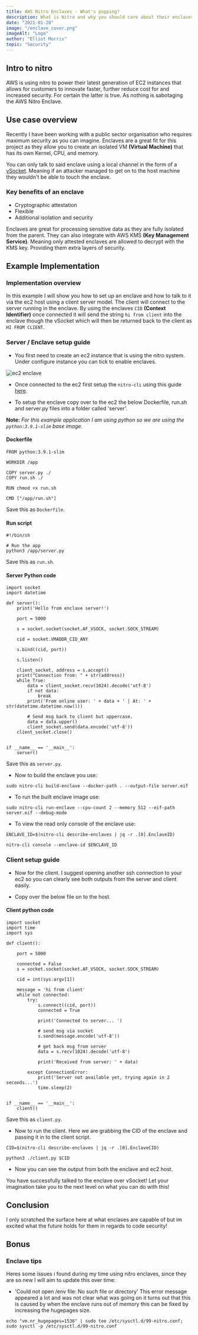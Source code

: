 ```yaml
---
title: AWS Nitro Enclaves - What's popping?
description: What is Nitro and why you should care about their enclaves.
date: "2021-01-28"
image: "/enclave_cover.png"
imageAlt: "Logo"
author: "Elliot Morris"
topic: "Security"
---
```


## Intro to nitro

AWS is using nitro to power their latest generation of EC2 instances that allows for customers to innovate faster, further reduce cost for and increased security. For certain the latter is true. As nothing is sabotaging the AWS Nitro Enclave.

## Use case overview

Recently I have been working with a public sector organisation who requires maximum security as you can imagine. Enclaves are a great fit for this project as they allow you to create an isolated VM **(Virtual Machine)** that has its own Kernel, CPU, and memory.

You can only talk to said enclave using a local channel in the form of a [vSocket](https://vdc-repo.vmware.com/vmwb-repository/dcr-public/c509579b-fc98-4ec2-bf0c-cadaebc51017/f572d815-0e80-4448-a354-dff39a1d545e/doc/vsockAbout.3.2.html). Meaning if an attacker managed to get on to the host machine they wouldn't be able to touch the enclave.

### Key benefits of an enclave

- Cryptographic attestation
- Flexible
- Additional isolation and security

Enclaves are great for processing sensitive data as they are fully isolated from the parent. They can also integrate with AWS KMS **(Key Management Service)**. Meaning only attested enclaves are allowed to decrypt with the KMS key. Providing them extra layers of security.

## Example Implementation

### Implementation overview

In this example I will show you how to set up an enclave and how to talk to it via the ec2 host using a client server model. The client will connect to the server running in the enclave. By using the enclaves `CID` **(Context Identifier)** once connected it will send the string `hi from client` into the enclave though the vSocket which will then be returned back to the client as `HI FROM CLIENT`.

### Server / Enclave setup guide

- You first need to create an ec2 instance that is using the nitro system. Under configure instance you can tick to enable enclaves.

![ec2 enclave](/ec2_enclave.png)

- Once connected to the ec2 first setup the `nitro-cli` using this guide [here](https://docs.aws.amazon.com/enclaves/latest/user/nitro-enclave-cli-install.html).

- To setup the enclave copy over to the ec2 the below Dockerfile, run.sh and server.py files into a folder called 'server'.

**Note:** _For this example application I am using python so we are using the `python:3.9.1-slim` base image._

#### Dockerfile

```
FROM python:3.9.1-slim

WORKDIR /app

COPY server.py ./
COPY run.sh ./

RUN chmod +x run.sh

CMD ["/app/run.sh"]
```

Save this as `Dockerfile`.

#### Run script

```
#!/bin/sh

# Run the app
python3 /app/server.py
```

Save this as `run.sh`.

#### Server Python code

```
import socket
import datetime

def server():
    print('Hello from enclave server!')

    port = 5000

    s = socket.socket(socket.AF_VSOCK, socket.SOCK_STREAM)

    cid = socket.VMADDR_CID_ANY

    s.bind((cid, port))

    s.listen()

    client_socket, address = s.accept()
    print("Connection from: " + str(address))
    while True:
        data = client_socket.recv(1024).decode('utf-8')
        if not data:
            break
        print('From online user: ' + data + ' | At: ' + str(datetime.datetime.now()))

        # Send msg back to client but uppercase.
        data = data.upper()
        client_socket.send(data.encode('utf-8'))
    client_socket.close()


if __name__ == '__main__':
    server()
```

Save this as `server.py`.

- Now to build the enclave you use:

```
sudo nitro-cli build-enclave --docker-path . --output-file server.eif
```

- To run the built enclave image use:

```
sudo nitro-cli run-enclave --cpu-count 2 --memory 512 --eif-path server.eif --debug-mode
```

- To view the read only console of the enclave use:

```
ENCLAVE_ID=$(nitro-cli describe-enclaves | jq -r .[0].EnclaveID)

nitro-cli console --enclave-id $ENCLAVE_ID
```

### Client setup guide

- Now for the client. I suggest opening another ssh connection to your ec2 so you can clearly see both outputs from the server and client easily.

- Copy over the below file on to the host.

#### Client python code

```
import socket
import time
import sys

def client():

    port = 5000

    connected = False
    s = socket.socket(socket.AF_VSOCK, socket.SOCK_STREAM)

    cid = int(sys.argv[1])

    message = 'hi from client'
    while not connected:
        try:
            s.connect((cid, port))
            connected = True

            print('Connected to server... ')

            # send msg via socket
            s.send(message.encode('utf-8'))

            # get back msg from server
            data = s.recv(1024).decode('utf-8')

            print('Received from server: ' + data)

        except ConnectionError:
            print('Server not available yet, trying again in 2 seconds...')
            time.sleep(2)


if __name__ == '__main__':
    client()
```

Save this as `client.py`.

- Now to run the client. Here we are grabbing the CID of the enclave and passing it in to the client script.

```
CID=$(nitro-cli describe-enclaves | jq -r .[0].EnclaveCID)

python3 ./client.py $CID
```

- Now you can see the output from both the enclave and ec2 host.

You have successfully talked to the enclave over vSocket! Let your imagination take you to the next level on what you can do with this!

## Conclusion

I only scratched the surface here at what enclaves are capable of but im excited what the future holds for them in regards to code security!

## Bonus

### Enclave tips

Heres some issues i found during my time using nitro enclaves, since they are so new I will aim to update this over time:

- 'Could not open /env file: No such file or directory'
  This error message appeared a lot and was not clear what was going on it turns out that this is caused by when the enclave runs out of memory this can be fixed by increasing the hugepages size.

```
echo "vm.nr_hugepages=1536" | sudo tee /etc/sysctl.d/99-nitro.conf; sudo sysctl -p /etc/sysctl.d/99-nitro.conf
```
